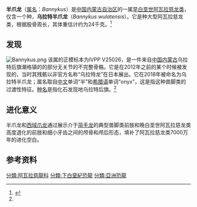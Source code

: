 {{Automatic taxobox
| fossil_range = [[早白垩世|早白垩世]]，{{fossil_range|125|113}}
| image = Wulatesaurus.jpg
| image_caption = 2012年于日本展示的正模标本
| taxon = Bannykus
| authority = Xu ''et al.'', 2018 
| type_species = '''乌拉特半爪龙<br/>''Bannykus wulatensis'''''
| type_species_authority = Xu ''et al.'', 2018
| synonyms = 
*乌拉特龙 ''Wulatesaurus'' <small>（非正式）</small>
}}

'''半爪龙'''（[[属名|属名]]：''Bannykus''）是[[中国|中国]][[内蒙古自治区|内蒙古自治区]]{{le|巴音戈壁组|Bayin-Gobi Formation}}的一属[[早白垩世|早白垩世]][[阿瓦拉慈龙类|阿瓦拉慈龙类]]，仅含一个种，'''乌拉特半爪龙'''（''Bannykus wulatensis''）。它是种大型阿瓦拉慈龙类，根据股骨周长，其体重估计约为24千克。<ref name="Xu2018">{{cite journal|doi=10.1016/j.cub.2018.07.057|title=Two Early Cretaceous Fossils Document Transitional Stages in Alvarezsaurian Dinosaur Evolution|journal=Current Biology|year=2018|last1=Xu|first1=Xing|last2=Choiniere|first2=Jonah|last3=Tan|first3=Qingwei|last4=Benson|first4=Roger B.J|last5=Clark|first5=James|last6=Sullivan|first6=Corwin|last7=Zhao|first7=Qi|last8=Han|first8=Fenglu|last9=Ma|first9=Qingyu|last10=He|first10=Yiming|last11=Wang|first11=Shuo|last12=Xing|first12=Hai|last13=Tan|first13=Lin|pmid=30146153|volume=28|pages=2853–2860.e3}}</ref>

==发现==
[[File:Bannykus.png|thumb]]
该属的正模标本为IVPP V25026，是一件来自[[中国|中国]][[内蒙古|内蒙古]]乌拉特后旗潮格镇的{{le|巴音戈壁组|Bayin-Gobi Formation}}的部分无关节的不完整骨骼。它是在2012年之前的某个时候被发现的，当时其残骸以非官方名称“乌拉特龙”在日本展出。它在2018年被命名为乌拉特半爪龙；属名取自[[中文|中文]]单词“半”和[[希腊语|希腊语]]单词“onyx”，这是指这种兽脚类的过渡性特征。[[种名|种名]]是指化石发现地乌拉特后旗。<ref name="Xu2018" />

==进化意义==
半爪龙和[[西域爪龙|西域爪龙]]通过展示介于[[简手龙|简手龙]]的典型兽脚类前肢和晚白垩世阿瓦拉慈龙类高度退化的前肢和细小牙齿之间的颅骨和颅后形态，填补了阿瓦拉慈龙类7000万年的进化空白。

==参考资料==
{{Reflist}}
{{手盜龍類|M.}}
{{Taxonbar|from=Q56256254}}
{{theropod-stub}}


[[分類:阿瓦拉慈龍科|分類:阿瓦拉慈龍科]]
[[分類:下白堊紀恐龍|分類:下白堊紀恐龍]]
[[分類:亞洲恐龍|分類:亞洲恐龍]]